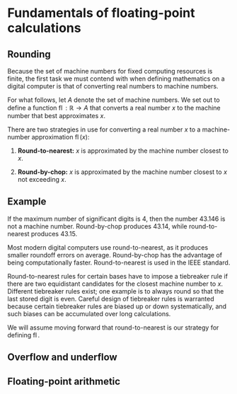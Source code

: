 # Fundamentals of floating-point calculations

## Rounding

Because the set of machine numbers for fixed computing resources is finite, the first task we must contend with when defining mathematics on a digital computer is that of converting real numbers to machine numbers.

For what follows, let $A$ denote the set of machine numbers.
We set out to define a function $\operatorname{fl}:\mathbb{R}\to A$ that converts a real number $x$ to the machine number that best approximates $x$.

There are two strategies in use for converting a real number $x$ to a machine-number approximation $\operatorname{fl}(x)$:


1. **Round-to-nearest:** $x$ is approximated by the machine number closest to $x$.

2. **Round-by-chop:** $x$ is approximated by the machine number closest to $x$ not exceeding $x$.

::: {.callout-note icon=false}

## Example

If the maximum number of significant digits is $4$, then the number $43.146$ is not a machine number.
Round-by-chop produces $43.14$, while round-to-nearest produces $43.15$.

:::

Most modern digital computers use round-to-nearest, as it produces smaller roundoff errors on average.
Round-by-chop has the advantage of being computationally faster.
Round-to-nearest is used in the IEEE standard.

::: {.callout-warning icon=false}

Round-to-nearest rules for certain bases have to impose a tiebreaker rule if there are two equidistant candidates for the closest machine number to $x$.
Different tiebreaker rules exist; one example is to always round so that the last stored digit is even.
Careful design of tiebreaker rules is warranted because certain tiebreaker rules are biased up or down systematically, and such biases can be accumulated over long calculations.

:::

We will assume moving forward that round-to-nearest is our strategy for defining $\operatorname{fl}$.

## Overflow and underflow

## Floating-point arithmetic